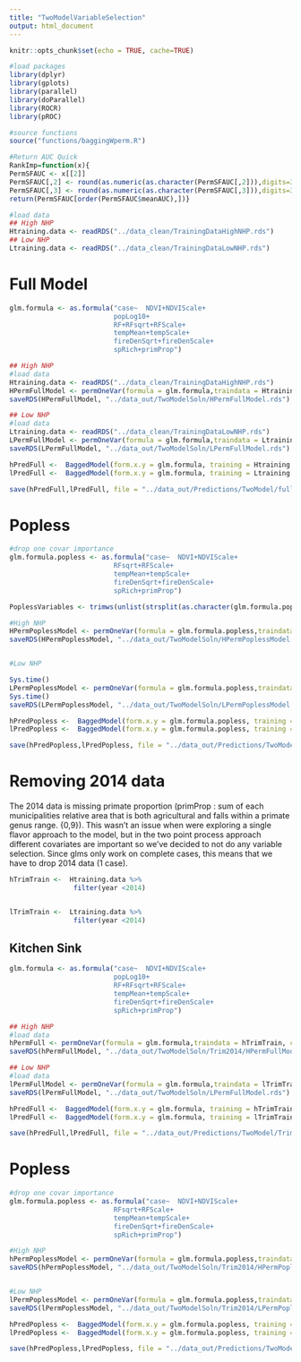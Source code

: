 ```yaml
---
title: "TwoModelVariableSelection"
output: html_document
---
```


```r
knitr::opts_chunk$set(echo = TRUE, cache=TRUE)
```


```r
#load packages
library(dplyr)
library(gplots)
library(parallel)
library(doParallel)
library(ROCR)
library(pROC)

#source functions
source("functions/baggingWperm.R")

#Return AUC Quick
RankImp=function(x){
PermSFAUC <- x[[2]]
PermSFAUC[,2] <- round(as.numeric(as.character(PermSFAUC[,2])),digits=3)
PermSFAUC[,3] <- round(as.numeric(as.character(PermSFAUC[,3])),digits=3)
return(PermSFAUC[order(PermSFAUC$meanAUC),])}

#load data
## High NHP
Htraining.data <- readRDS("../data_clean/TrainingDataHighNHP.rds")
## Low NHP
Ltraining.data <- readRDS("../data_clean/TrainingDataLowNHP.rds")
```

# Full Model



```r
glm.formula <- as.formula("case~  NDVI+NDVIScale+
                          popLog10+
                          RF+RFsqrt+RFScale+
                          tempMean+tempScale+
                          fireDenSqrt+fireDenScale+
                          spRich+primProp") 

## High NHP
#load data
Htraining.data <- readRDS("../data_clean/TrainingDataHighNHP.rds")
HPermFullModel <- permOneVar(formula = glm.formula,traindata = Htraining.data, cores = 10, no.iterations = 500, perm = 10, viz = TRUE, title="High NHP Full Model")
saveRDS(HPermFullModel, "../data_out/TwoModelSoln/HPermFullModel.rds")

## Low NHP
#load data
Ltraining.data <- readRDS("../data_clean/TrainingDataLowNHP.rds")
LPermFullModel <- permOneVar(formula = glm.formula,traindata = Ltraining.data, cores = 10, no.iterations = 500, perm = 10, viz = TRUE, title="Low NHP Full Model")
saveRDS(LPermFullModel, "../data_out/TwoModelSoln/LPermFullModel.rds")
```

```r

hPredFull <-  BaggedModel(form.x.y = glm.formula, training = Htraining.data, new.data = Htraining.data, no.iterations = 500)
lPredFull <-  BaggedModel(form.x.y = glm.formula, training = Ltraining.data, new.data = Ltraining.data, no.iterations = 500)

save(hPredFull,lPredFull, file = "../data_out/Predictions/TwoModel/fullPredictions.RData")


```

# Popless 
```r
#drop one covar importance
glm.formula.popless <- as.formula("case~  NDVI+NDVIScale+ 
                          RFsqrt+RFScale+
                          tempMean+tempScale+
                          fireDenSqrt+fireDenScale+
                          spRich+primProp") 

PoplessVariables <- trimws(unlist(strsplit(as.character(glm.formula.popless)[3], "+", fixed = T)), which = "both")

#High NHP
HPermPoplessModel <- permOneVar(formula = glm.formula.popless,traindata = Htraining.data, cores=10, no.iterations = 500, perm = 10,viz=TRUE, title="High NHP, Popless" ) 
saveRDS(HPermPoplessModel, "../data_out/TwoModelSoln/HPermPoplessModel.rds")


#Low NHP

Sys.time()
LPermPoplessModel <- permOneVar(formula = glm.formula.popless,traindata = Ltraining.data, cores=10, no.iterations = 500, perm = 10 ,viz=TRUE, title="Low NHP, Popless")
Sys.time()
saveRDS(LPermPoplessModel, "../data_out/TwoModelSoln/LPermPoplessModel.rds")


```

```r


hPredPopless <-  BaggedModel(form.x.y = glm.formula.popless, training = Htraining.data, new.data = Htraining.data, no.iterations = 500)
lPredPopless <-  BaggedModel(form.x.y = glm.formula.popless, training = Ltraining.data, new.data = Ltraining.data, no.iterations = 500)

save(hPredPopless,lPredPopless, file = "../data_out/Predictions/TwoModel/poplessPredictions.RData")

```

# Removing 2014 data

The 2014 data is missing primate proportion (primProp : sum of each municipalities relative area that is both agricultural and falls within a primate genus range. {0,9}). This wasn't an issue when were exploring a single flavor approach to the model, but in the two point process approach different covariates are important so we've decided to not do any variable selection. Since glms only work on complete cases, this means that we have to drop 2014 data (1 case). 

```r
hTrimTrain <-  Htraining.data %>%
                filter(year <2014)


lTrimTrain <-  Ltraining.data %>%
                filter(year <2014)

```

## Kitchen Sink

```r
glm.formula <- as.formula("case~  NDVI+NDVIScale+
                          popLog10+
                          RF+RFsqrt+RFScale+
                          tempMean+tempScale+
                          fireDenSqrt+fireDenScale+
                          spRich+primProp") 

## High NHP
#load data
hPermFull <- permOneVar(formula = glm.formula,traindata = hTrimTrain, cores = 10, no.iterations = 500, perm = 10, viz = TRUE, title="High NHP Full Model")
saveRDS(hPermFullModel, "../data_out/TwoModelSoln/Trim2014/HPermFullModel.rds")

## Low NHP
#load data
lPermFullModel <- permOneVar(formula = glm.formula,traindata = lTrimTrain, cores = 10, no.iterations = 500, perm = 10, viz = TRUE, title="Low NHP Full Model")
saveRDS(lPermFullModel, "../data_out/TwoModelSoln/LPermFullModel.rds")
```

```r

hPredFull <-  BaggedModel(form.x.y = glm.formula, training = hTrimTrain, new.data = hTrimTrain, no.iterations = 500)
lPredFull <-  BaggedModel(form.x.y = glm.formula, training = lTrimTrain, new.data = lTrimTrain, no.iterations = 500)

save(hPredFull,lPredFull, file = "../data_out/Predictions/TwoModel/Trim2014/fullPredictions.RData")
```


# Popless 
```r
#drop one covar importance
glm.formula.popless <- as.formula("case~  NDVI+NDVIScale+ 
                          RFsqrt+RFScale+
                          tempMean+tempScale+
                          fireDenSqrt+fireDenScale+
                          spRich+primProp") 

#High NHP
hPermPoplessModel <- permOneVar(formula = glm.formula.popless,traindata = hTrimTrain, cores=10, no.iterations = 500, perm = 10,viz=TRUE, title="High NHP, Popless" ) 
saveRDS(hPermPoplessModel, "../data_out/TwoModelSoln/Trim2014/HPermPoplessModel.rds")


#Low NHP
lPermPoplessModel <- permOneVar(formula = glm.formula.popless,traindata = lTrimTrain, cores=10, no.iterations = 500, perm = 10 ,viz=TRUE, title="Low NHP, Popless")
saveRDS(lPermPoplessModel, "../data_out/TwoModelSoln/Trim2014/LPermPoplessModel.rds")


```

```r


hPredPopless <-  BaggedModel(form.x.y = glm.formula.popless, training = hTrimTrain, new.data = hTrimTrain, no.iterations = 500)
lPredPopless <-  BaggedModel(form.x.y = glm.formula.popless, training = lTrimTrain, new.data = lTrimTrain, no.iterations = 500)

save(hPredPopless,lPredPopless, file = "../data_out/Predictions/TwoModel/Trim2014/poplessPredictions.RData")

```
